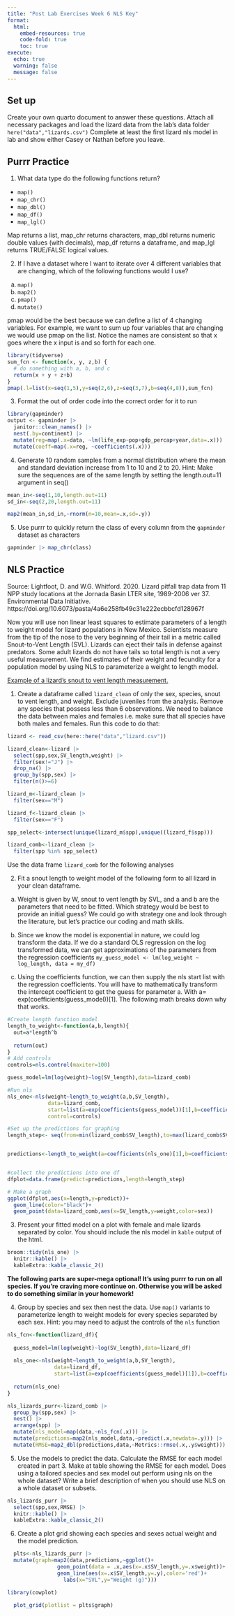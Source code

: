 ```yaml
---
title: "Post Lab Exercises Week 6 NLS Key"
format: 
  html:
    embed-resources: true
    code-fold: true
    toc: true
execute: 
  echo: true
  warning: false
  message: false
---
```


## Set up

Create your own quarto document to answer these questions. Attach all necessary packages and load the lizard data from the lab's data folder `here("data","lizards.csv")` Complete at least the first lizard nls model in lab and show either Casey or Nathan before you leave.


## Purrr Practice

1. What data type do the following functions return?

  + `map()`
  + `map_chr()`
  + `map_dbl()`
  + `map_df()`
  + `map_lgl()`
  
Map returns a list, map_chr returns characters, map_dbl returns numeric double values (with decimals), map_df returns a dataframe, and map_lgl returns TRUE/FALSE logical values.

2. If I have a dataset where I want to iterate over 4 different variables that are changing, which of the following functions would I use?

  a. `map()`
  b. `map2()`
  c. `pmap()`
  d. `mutate()`
  
pmap would be the best because we can define a list of 4 changing variables. For example, we want to sum up four variables that are changing we would use pmap on the list. Notice the names are consistent so that x goes where the x input is and so forth for each one.

```r
library(tidyverse)
sum_fcn <- function(x, y, z,b) {
  # do something with a, b, and c
  return(x + y + z+b)
}
pmap(.l=list(x=seq(1,5),y=seq(2,6),z=seq(3,7),b=seq(4,8)),sum_fcn)
```

  
3. Format the out of order code into the correct order for it to run

```r
library(gapminder)
output <- gapminder |> 
  janitor::clean_names() |> 
  nest(.by=continent) |> 
  mutate(reg=map(.x=data, ~lm(life_exp~pop+gdp_percap+year,data=.x))) |> 
  mutate(coeff=map(.x=reg, ~coefficients(.x)))
```  
  
4. Generate 10 random samples from a normal distribution where the mean and standard deviation increase from 1 to 10 and 2 to 20. Hint: Make sure the sequences are of the same length by setting the length.out=11 argument in seq()

```r
mean_in<-seq(1,10,length.out=11)
sd_in<-seq(2,20,length.out=11)

map2(mean_in,sd_in,~rnorm(n=10,mean=.x,sd=.y))
```


5. Use purrr to quickly return the class of every column from the `gapminder` dataset as characters

```r
gapminder |> map_chr(class)
```


## NLS Practice

Source: Lightfoot, D. and W.G. Whitford. 2020. Lizard pitfall trap data from 11 NPP study locations at the Jornada Basin LTER site, 1989-2006 ver 37. Environmental Data Initiative. https://doi.org/10.6073/pasta/4a6e258fb49c31e222ecbbcfd128967f

Now you will use non linear least squares to estimate parameters of a length to weight model for lizard populations in New Mexico. Scientists measure from the tip of the nose to the very beginning of their tail in a metric called Snout-to-Vent Length (SVL). Lizards can eject their tails in defense against predators. Some adult lizards do not have tails so total length is not a very useful measurement. We find estimates of their weight and fecundity for a population model by using NLS to parameterize a weight to length model.

[Example of a lizard's snout to vent length measurement.](https://www.researchgate.net/profile/Andre-Koch-2/publication/341568459/figure/fig1/AS:893936419733504@1590142459151/The-Total-length-TL-is-given-by-the-Snout-vent-length-SVL-and-the-tail-length-Also.png)

1) Create a dataframe called `lizard_clean` of only the sex, species, snout to vent length, and weight. Exclude juveniles from the analysis. Remove any species that possess less than 6 observations. We need to balance the data between males and females i.e. make sure that all species have both males and females. Run this code to do that:

```r
lizard <- read_csv(here::here("data","lizard.csv"))

lizard_clean<-lizard |> 
  select(spp,sex,SV_length,weight) |> 
  filter(sex!="J") |> 
  drop_na() |> 
  group_by(spp,sex) |> 
  filter(n()>=6)

lizard_m<-lizard_clean |> 
  filter(sex=="M")

lizard_f<-lizard_clean |> 
  filter(sex=="F")

spp_select<-intersect(unique(lizard_m$spp),unique((lizard_f$spp)))

lizard_comb<-lizard_clean |>   
  filter(spp %in% spp_select)
```

Use the data frame `lizard_comb` for the following analyses

2) Fit a snout length to weight model of the following form to all lizard in your clean dataframe.

\begin{equation}
W=a(SVL)^b
\end{equation}

  a) Weight is given by W, snout to vent length by SVL, and a and b are the parameters that need to be fitted. Which strategy would be best to provide an initial guess? We could go with strategy one and look through the literature, but let’s practice our coding and math skills.
  
  b) Since we know the model is exponential in nature, we could log transform the data. If we do a standard OLS regression on the log transformed data, we can get approximations of the parameters from the regression coefficients
`my_guess_model <- lm(log_weight ~ log_length, data = my_df) `

  c) Using the coefficients function, we can then supply the nls start list with the regression coefficients. You will have to mathematically transform the intercept coefficient to get the guess for parameter a. With a= exp(coefficients(guess_model))[1]. The following math breaks down why that works.
  \begin{equation}
  \begin{aligned}
  W&=a(SVL)^b \\
  \ln{W}&=\ln{a}+b\ln{(SVL)} &\text{Take logs} \\
  \hat{\ln{W}}&=\hat{a}+\hat{b}\ln{(SVL)} &\text{Run regression to get coefficients}\\
  \hat{a}&=\ln{a}  &\text{Estimated a from Regression}\\  
  a&=e^{\hat{a}} &\text{Convert back to original a in model}
  \end{aligned}
  \end{equation}
  
  
```r
#Create length function model
length_to_weight<-function(a,b,length){
  out=a*length^b
  
  return(out)
}
# Add controls
controls=nls.control(maxiter=100)

guess_model=lm(log(weight)~log(SV_length),data=lizard_comb)

#Run nls
nls_one<-nls(weight~length_to_weight(a,b,SV_length),
             data=lizard_comb,
             start=list(a=exp(coefficients(guess_model))[1],b=coefficients(guess_model)[2]),
             control=controls)

#Set up the predictions for graphing
length_step<- seq(from=min(lizard_comb$SV_length),to=max(lizard_comb$SV_length),length.out=100)


predictions<-length_to_weight(a=coefficients(nls_one)[1],b=coefficients(nls_one)[2],length_step)


#collect the predictions into one df
dfplot=data.frame(predict=predictions,length=length_step)

# Make a graph
ggplot(dfplot,aes(x=length,y=predict))+
  geom_line(color="black")+
  geom_point(data=lizard_comb,aes(x=SV_length,y=weight,color=sex))
```
  
  
3) Present your fitted model on a plot with female and male lizards separated by color. You should include the nls model in `kable` output of the html. 

```r
broom::tidy(nls_one) |> 
  knitr::kable() |> 
  kableExtra::kable_classic_2()
```


**The following parts are super-mega optional! It's using purrr to run on all species. If you're craving more continue on. Otherwise you will be asked to do something similar in your homework!**

4) Group by species and sex then nest the data. Use `map()` variants to parameterize length to weight models for every species separated by each sex. Hint: you may need to adjust the controls of the `nls` function

```r
nls_fcn<-function(lizard_df){
  
  guess_model=lm(log(weight)~log(SV_length),data=lizard_df)
  
  nls_one<-nls(weight~length_to_weight(a,b,SV_length),
               data=lizard_df,
               start=list(a=exp(coefficients(guess_model)[1]),b=coefficients(guess_model)[2]),control = controls)
  
  return(nls_one)
}

nls_lizards_purr<-lizard_comb |> 
  group_by(spp,sex) |> 
  nest() |> 
  arrange(spp) |> 
  mutate(nls_model=map(data,~nls_fcn(.x))) |> 
  mutate(predictions=map2(nls_model,data,~predict(.x,newdata=.y))) |>  #Part 5 here
  mutate(RMSE=map2_dbl(predictions,data,~Metrics::rmse(.x,.y$weight)))
```


5) Use the models to predict the data. Calculate the RMSE for each model created in part 3. Make at table showing the RMSE for each model. Does using a tailored species and sex model out perform using nls on the whole dataset? Write a brief description of when you should use NLS on a whole dataset or subsets.

```r
nls_lizards_purr |> 
  select(spp,sex,RMSE) |> 
  knitr::kable() |> 
  kableExtra::kable_classic_2()
```


6) Create a plot grid showing each species and sexes actual weight and the model prediction.

```r
  plts<-nls_lizards_purr |> 
  mutate(graph=map2(data,predictions,~ggplot()+
                geom_point(data = .x,aes(x=.x$SV_length,y=.x$weight))+
                geom_line(aes(x=.x$SV_length,y=.y),color='red')+
                  labs(x="SVL",y="Weight (g)")))

library(cowplot)
  
  plot_grid(plotlist = plts$graph)
```


